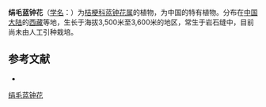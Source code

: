{{Speciesbox
| name = 绢毛蓝钟花
| status = 
| status_system = 
| image =
| genus = Cyananthus
| species = sericeus
| authority = Lian
}}

'''绢毛蓝钟花'''（[[学名|学名]]：{{lang|la|''Cyananthus sericeus''}}）为[[桔梗科|桔梗科]][[蓝钟花属|蓝钟花属]]的植物，为中国的特有植物。分布在[[中国大陆|中国大陆]]的[[西藏|西藏]]等地，生长于海拔3,500米至3,600米的地区，常生于岩石缝中，目前尚未由人工引种栽培。

== 参考文献 ==
<div class="references-small">
* {{cite web| url =http://www.bioinfo.cn/db05/KmzwSpecies.php?action=view&id=3337| title =绢毛蓝钟花| work =《中国高等植物数据库全库》| publisher =中国科学院微生物研究所| author =昆明植物研究所| accessdate =2009-02-24| deadurl =yes| archiveurl =https://web.archive.org/web/20160305004155/http://www.bioinfo.cn/db05/KmzwSpecies.php?action=view&id=3337| archivedate =2016-03-05}}
</div>
{{Taxonbar|from=Q15227647}}

[[Category:蓝钟花属|绢毛蓝钟花]]


{{植物小作品}}